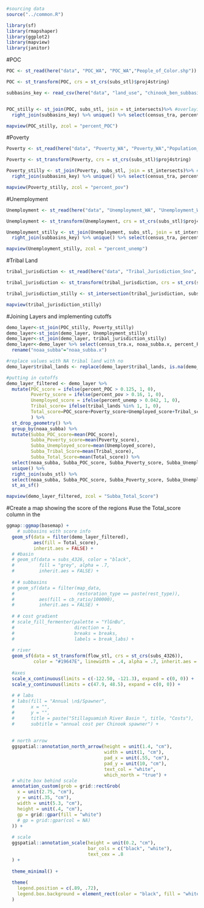 ```r
#sourcing data
source("../common.R")

library(sf)
library(rmapshaper)
library(ggplot2)
library(mapview)
library(janitor)
```


#POC
```r
POC <- st_read(here("data", "POC_WA", "POC_WA","People_of_Color.shp")) %>% clean_names()

POC <- st_transform(POC, crs = st_crs(subs_stl)$proj4string)

subbasins_key <- read_csv(here("data", "land_use", "chinook_ben_subbasins.csv")) %>% select(noaa_subba)


POC_stilly <- st_join(POC, subs_stl, join = st_intersects)%>% #overlaying onto subbasins
  right_join(subbasins_key) %>% unique() %>% select(census_tra, percent_pe, noaa_subba) %>% rename("percent_POC"="percent_pe")

mapview(POC_stilly, zcol = "percent_POC")
```


#Poverty
```r
Poverty <- st_read(here("data", "Poverty_WA", "Poverty_WA","Population_Living_in_Poverty.shp")) %>% clean_names()

Poverty <- st_transform(Poverty, crs = st_crs(subs_stl)$proj4string)

Poverty_stilly <- st_join(Poverty, subs_stl, join = st_intersects)%>% #overlaying onto subbasins
  right_join(subbasins_key) %>% unique() %>% select(census_tra, percent_li, noaa_subba)%>% rename("percent_pov"="percent_li")

mapview(Poverty_stilly, zcol = "percent_pov")
```

#Unemployment
```r
Unemployment <- st_read(here("data", "Unemployment_WA", "Unemployment_WA","Population_Unemployed.shp")) %>% clean_names()

Unemployment <- st_transform(Unemployment, crs = st_crs(subs_stl)$proj4string)

Unemployment_stilly <- st_join(Unemployment, subs_stl, join = st_intersects)%>% #overlaying onto subbasins
  right_join(subbasins_key) %>% unique() %>% select(census_tra, percent_un, noaa_subba)%>% rename("percent_unemp"="percent_un")

mapview(Unemployment_stilly, zcol = "percent_unemp")
```

#Tribal Land
```r
tribal_jurisdiction <- st_read(here("data", "Tribal_Jurisdiction_Sno", "Tribal_Jurisdiction_Sno","Tribal_Jurisdiction.shp")) 

tribal_jurisdiction <- st_transform(tribal_jurisdiction, crs = st_crs(subs_stl)$proj4string)

tribal_jurisdiction_stilly <- st_intersection(tribal_jurisdiction, subs_stl) %>% right_join(subbasins_key) %>% mutate(tribal_lands=1) %>% select(noaa_subba, tribal_lands) 

mapview(tribal_jurisdiction_stilly)
```

#Joining Layers and implementing cutoffs
```r
demo_layer<-st_join(POC_stilly, Poverty_stilly)
demo_layer<-st_join(demo_layer, Unemployment_stilly)
demo_layer<-st_join(demo_layer, tribal_jurisdiction_stilly) 
demo_layer<-demo_layer %>% select(census_tra.x, noaa_subba.x, percent_POC, percent_pov, percent_unemp, tribal_lands) %>% rename("census_tract"="census_tra.x") %>% 
  rename("noaa_subba"="noaa_subba.x")

#replace values with NA tribal land with no
demo_layer$tribal_lands <- replace(demo_layer$tribal_lands, is.na(demo_layer$tribal_lands), 0)

#putting in cutoffs
demo_layer_filtered <- demo_layer %>%
  mutate(POC_score = ifelse(percent_POC > 0.125, 1, 0),
         Poverty_score = ifelse(percent_pov > 0.16, 1, 0),
         Unemployed_score = ifelse(percent_unemp > 0.042, 1, 0),
         Tribal_score= ifelse(tribal_lands %in% 1, 1, 0),
         Total_score=POC_score+Poverty_score+Unemployed_score+Tribal_score
         ) %>%
  st_drop_geometry() %>% 
  group_by(noaa_subba) %>% 
  mutate(Subba_POC_score=mean(POC_score),
         Subba_Poverty_score=mean(Poverty_score),
         Subba_Unemployed_score=mean(Unemployed_score),
         Subba_Tribal_Score=mean(Tribal_score),
         Subba_Total_Score=mean(Total_score)) %>% 
  select(noaa_subba, Subba_POC_score, Subba_Poverty_score, Subba_Unemployed_score, Subba_Tribal_Score, Subba_Total_Score) %>% 
  unique() %>% 
  right_join(subs_stl) %>% 
  select(noaa_subba, Subba_POC_score, Subba_Poverty_score, Subba_Unemployed_score, Subba_Tribal_Score, Subba_Total_Score, geometry) %>% 
  st_as_sf()

mapview(demo_layer_filtered, zcol = "Subba_Total_Score")
```

#Create a map showing the score of the regions
#use the Total_score column in the 
```r
ggmap::ggmap(basemap) +
    # subbasins with score info
  geom_sf(data = filter(demo_layer_filtered), 
          aes(fill = Total_score),
          inherit.aes = FALSE) +
  # #basin
  # geom_sf(data = subs_4326, color = "black",  
  #         fill = "grey", alpha = .7, 
  #         inherit.aes = FALSE) +
  
  # # subbasins
  # geom_sf(data = filter(map_data, 
  #                       restoration_type == paste(rest_type)), 
  #         aes(fill = cb_ratio/100000),
  #         inherit.aes = FALSE) +
  
  # # cost gradient
  # scale_fill_fermenter(palette = "YlGnBu",
  #                      direction = 1,
  #                      breaks = breaks,
  #                      labels = break_labs) +
  
  # river
  geom_sf(data = st_transform(flow_stl, crs = st_crs(subs_4326)), 
          color = "#19647E", linewidth = .4, alpha = .7, inherit.aes = FALSE) +
  
  #axes
  scale_x_continuous(limits = c(-122.50, -121.3), expand = c(0, 0)) +
  scale_y_continuous(limits = c(47.9, 48.5), expand = c(0, 0)) +
  
  # # labs 
  # labs(fill = "Annual \n$/Spawner",
  #      x = "",
  #      y = "",
  #      title = paste("Stillaguamish River Basin ", title, "Costs"),
  #      subtitle = "annual cost per Chinook spawner") +
  
  
  # north arrow
  ggspatial::annotation_north_arrow(height = unit(1.4, "cm"), 
                                    width = unit(1, "cm"), 
                                    pad_x = unit(.55, "cm"), 
                                    pad_y = unit(10, "cm"),
                                    text_col = "white",
                                    which_north = "true") +
  # white box behind scale   
  annotation_custom(grob = grid::rectGrob(
    x = unit(2.75, "cm"),
    y = unit(.35, "cm"),
    width = unit(5.3, "cm"), 
    height = unit(.4, "cm"),
    gp = grid::gpar(fill = "white")
    # gp = grid::gpar(col = NA)
  )) +
  
  # scale
  ggspatial::annotation_scale(height = unit(0.2, "cm"),
                              bar_cols = c("black", "white"),
                              text_cex = .8
  ) +
  
  theme_minimal() + 
  
  theme(
    legend.position = c(.89, .72),
    legend.box.background = element_rect(color = "black", fill = "white")
  )
```